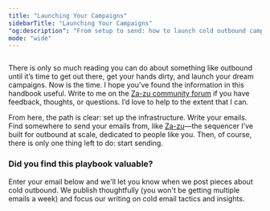 ```yaml
---
title: "Launching Your Campaigns"
sidebarTitle: "Launching Your Campaigns"
"og:description": "From setup to send: how to launch cold outbound campaigns, pick a sequencer, and start getting replies."
mode: "wide"
---
```



<img
  className=""
  src="/images/fishing.jpeg"
  alt=""
/>

There is only so much reading you can do about something like outbound until it’s time to get out there, get your hands dirty, and launch your dream campaigns. Now is the time. I hope you’ve found the information in this handbook useful. Write to me on the [Za-zu community forum](https://discord.gg/bCFBxjXtGs) if you have feedback, thoughts, or questions. I’d love to help to the extent that I can.

From here, the path is clear: set up the infrastructure. Write your emails. Find somewhere to send your emails from, like [Za-zu](https://za-zu.com)—the sequencer I’ve built for outbound at scale, dedicated to people like you. Then, of course, there is only one thing left to do: start sending.

### Did you find this playbook valuable?

Enter your email below and we'll let you know when we post pieces about cold outbound. We publish thoughtfully (you won't be getting multiple emails a week) and focus our writing on cold email tactics and insights.

<Newsletter />